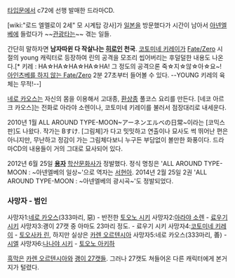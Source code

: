 [[타입문]]에서 c72에 선행 발매한 드라마CD.

[wiki:"로드 엘멜로이 2세" 모 시계탑 강사]가 [[일본]]을 방문했다가 시간이 남아서 [[아넨엘베]]에 들렀다가 ~~[[관광]]타는~~ 겪는 일들.

간단히 말하자면 '''남자따윈 다 작살나는 [[히로인]] 천국'''.
[[코토미네 키레이]]가 [[Fate/Zero]] 시절의 young 캐릭터로 등장하여 린의 공격을 모조리 씹어버리는 후덜덜한 내용도 나온다.[* 키레 : HA☆HA☆HA☆HA☆HA! 그 정도의 공격으론 죽☆지☆않☆아☆요~! [http://kizel.egloos.com/2878348 아인츠베를 하지 않는 Fate/Zero] 2분 27초부터 들어볼 수 있다. --YOUNG 키레의 육체는 무적!--]

[[네로 카오스]]는 자신의 몸을 이용해서 고대종, [[환상종]] 풀코스 요리를 만든다.
[네코 아르크 카오스]는 전화로 아라야 소렌이나, 코토미네 키레이를 불러서 점장대리로 내세운다.

2010년 1월 ALL AROUND TYPE-MOON~アーネンエルベの日常~이라는 [코믹스판]도 나왔다. 작가는 Bすけ. [그림체]가 다고 밋밋하고 연출이나 묘사도 썩 뛰어난 편은 아니지만, 무난하고 정감이 가는 그림체다보니 누구든 부담없이 볼만한 화풍이다. 드라마CD의 내용들이 거의 그대로 묘사되어 있다.

2012년 6월 25일 '''[[용자]]''' [[학산문화사]]가 정발했다. 정식 명칭은 'ALL AROUND TYPE-MOON : ~아넨엘베의 일상~'으로 역자는 [[서현아]]. 2014년 2월 25일 2권 'ALL AROUND TYPE-MOON : ~아넨엘베의 광시곡~'도 정발되었다.

=== 사망자 - 범인 ===
사망자1:[[네로 카오스]](333마리, 惡) - 반전한 [[토오노 시키]]
사망자2:[[아라야 소렌]] - [[료우기 시키]]
사망자3:괭이 27캣 중 아마도 23마리 정도. - 료우기 시키
사망자4:[[코토미네 키레이]] - [[토오사카 린]], 하지만 실상은 [[카렌 오르텐시아]]
사망자5:네로 카오스(333마리, 善) - [[시엘]]
사망자6:[[나나야 시키]] - [[토오노 아키하]]

[[흑막]]은 [[카렌 오르텐시아]]와 [[괭이 27캣]]들. 그러나 27캣도 쳐들어온 다른 캐릭터에게 본거지가 털렸다.
